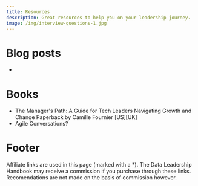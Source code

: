 ```yaml
---
title: Resources
description: Great resources to help you on your leadership journey.
image: /img/interview-questions-1.jpg
---
```


# Blog posts
-

# Books
- The Manager's Path: A Guide for Tech Leaders Navigating Growth and Change Paperback by Camille Fournier [US][UK]
- Agile Conversations?


# Footer

Affiliate links are used in this page (marked with a *). The Data Leadership Handbook may receive a commission if you purchase through these links. Recomendations are not made on the basis of commission however.